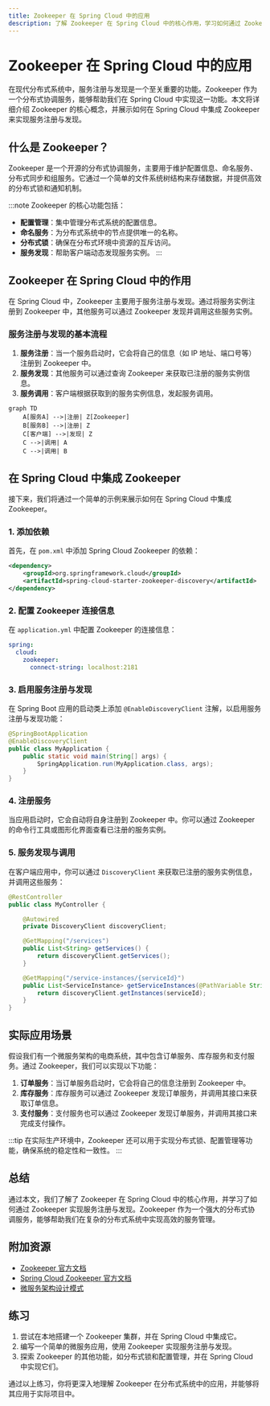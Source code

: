 ```yaml
---
title: Zookeeper 在 Spring Cloud 中的应用
description: 了解 Zookeeper 在 Spring Cloud 中的核心作用，学习如何通过 Zookeeper 实现分布式系统的服务注册与发现。
---
```


# Zookeeper 在 Spring Cloud 中的应用

在现代分布式系统中，服务注册与发现是一个至关重要的功能。Zookeeper 作为一个分布式协调服务，能够帮助我们在 Spring Cloud 中实现这一功能。本文将详细介绍 Zookeeper 的核心概念，并展示如何在 Spring Cloud 中集成 Zookeeper 来实现服务注册与发现。

## 什么是 Zookeeper？

Zookeeper 是一个开源的分布式协调服务，主要用于维护配置信息、命名服务、分布式同步和组服务。它通过一个简单的文件系统树结构来存储数据，并提供高效的分布式锁和通知机制。

:::note
Zookeeper 的核心功能包括：
- **配置管理**：集中管理分布式系统的配置信息。
- **命名服务**：为分布式系统中的节点提供唯一的名称。
- **分布式锁**：确保在分布式环境中资源的互斥访问。
- **服务发现**：帮助客户端动态发现服务实例。
:::

## Zookeeper 在 Spring Cloud 中的作用

在 Spring Cloud 中，Zookeeper 主要用于服务注册与发现。通过将服务实例注册到 Zookeeper 中，其他服务可以通过 Zookeeper 发现并调用这些服务实例。

### 服务注册与发现的基本流程

1. **服务注册**：当一个服务启动时，它会将自己的信息（如 IP 地址、端口号等）注册到 Zookeeper 中。
2. **服务发现**：其他服务可以通过查询 Zookeeper 来获取已注册的服务实例信息。
3. **服务调用**：客户端根据获取到的服务实例信息，发起服务调用。

```mermaid
graph TD
    A[服务A] -->|注册| Z[Zookeeper]
    B[服务B] -->|注册| Z
    C[客户端] -->|发现| Z
    C -->|调用| A
    C -->|调用| B
```

## 在 Spring Cloud 中集成 Zookeeper

接下来，我们将通过一个简单的示例来展示如何在 Spring Cloud 中集成 Zookeeper。

### 1. 添加依赖

首先，在 `pom.xml` 中添加 Spring Cloud Zookeeper 的依赖：

```xml
<dependency>
    <groupId>org.springframework.cloud</groupId>
    <artifactId>spring-cloud-starter-zookeeper-discovery</artifactId>
</dependency>
```

### 2. 配置 Zookeeper 连接信息

在 `application.yml` 中配置 Zookeeper 的连接信息：

```yaml
spring:
  cloud:
    zookeeper:
      connect-string: localhost:2181
```

### 3. 启用服务注册与发现

在 Spring Boot 应用的启动类上添加 `@EnableDiscoveryClient` 注解，以启用服务注册与发现功能：

```java
@SpringBootApplication
@EnableDiscoveryClient
public class MyApplication {
    public static void main(String[] args) {
        SpringApplication.run(MyApplication.class, args);
    }
}
```

### 4. 注册服务

当应用启动时，它会自动将自身注册到 Zookeeper 中。你可以通过 Zookeeper 的命令行工具或图形化界面查看已注册的服务实例。

### 5. 服务发现与调用

在客户端应用中，你可以通过 `DiscoveryClient` 来获取已注册的服务实例信息，并调用这些服务：

```java
@RestController
public class MyController {

    @Autowired
    private DiscoveryClient discoveryClient;

    @GetMapping("/services")
    public List<String> getServices() {
        return discoveryClient.getServices();
    }

    @GetMapping("/service-instances/{serviceId}")
    public List<ServiceInstance> getServiceInstances(@PathVariable String serviceId) {
        return discoveryClient.getInstances(serviceId);
    }
}
```

## 实际应用场景

假设我们有一个微服务架构的电商系统，其中包含订单服务、库存服务和支付服务。通过 Zookeeper，我们可以实现以下功能：

1. **订单服务**：当订单服务启动时，它会将自己的信息注册到 Zookeeper 中。
2. **库存服务**：库存服务可以通过 Zookeeper 发现订单服务，并调用其接口来获取订单信息。
3. **支付服务**：支付服务也可以通过 Zookeeper 发现订单服务，并调用其接口来完成支付操作。

:::tip
在实际生产环境中，Zookeeper 还可以用于实现分布式锁、配置管理等功能，确保系统的稳定性和一致性。
:::

## 总结

通过本文，我们了解了 Zookeeper 在 Spring Cloud 中的核心作用，并学习了如何通过 Zookeeper 实现服务注册与发现。Zookeeper 作为一个强大的分布式协调服务，能够帮助我们在复杂的分布式系统中实现高效的服务管理。

## 附加资源

- [Zookeeper 官方文档](https://zookeeper.apache.org/doc/current/)
- [Spring Cloud Zookeeper 官方文档](https://spring.io/projects/spring-cloud-zookeeper)
- [微服务架构设计模式](https://microservices.io/)

## 练习

1. 尝试在本地搭建一个 Zookeeper 集群，并在 Spring Cloud 中集成它。
2. 编写一个简单的微服务应用，使用 Zookeeper 实现服务注册与发现。
3. 探索 Zookeeper 的其他功能，如分布式锁和配置管理，并在 Spring Cloud 中实现它们。

通过以上练习，你将更深入地理解 Zookeeper 在分布式系统中的应用，并能够将其应用于实际项目中。